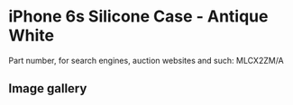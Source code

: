 
# iPhone 6s Silicone Case - Antique White

Part number, for search engines, auction websites and such: MLCX2ZM/A

## Image gallery

<div style={{ width: "768px" }}>
  <GalleryComponent
    images={[
      {
        original: "/everysource/MLCX2.webp",
        thumbnail: "/everypreview/MLCX2.webp",
      },
      {
        original: "/everysource/MLCX2_AV1_GOLD.webp",
        thumbnail: "/everypreview/MLCX2_AV1_GOLD.webp",
      },
      {
        original: "/everysource/MLCX2_AV1_SILVER.webp",
        thumbnail: "/everypreview/MLCX2_AV1_SILVER.webp",
      },
      {
        original: "/everysource/MLCX2_AV1_SPACE_GRAY.webp",
        thumbnail: "/everypreview/MLCX2_AV1_SPACE_GRAY.webp",
      }
    ]}
  />
</div>